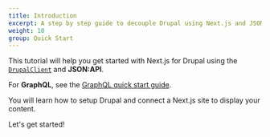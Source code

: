 ```yaml
---
title: Introduction
excerpt: A step by step guide to decouple Drupal using Next.js and JSON:API.
weight: 10
group: Quick Start
---
```


This tutorial will help you get started with Next.js for Drupal using the [`DrupalClient`](/docs/client) and **JSON:API**.

<Callout>

For **GraphQL**, see the [GraphQL quick start guide](/learn/graphql).

</Callout>

You will learn how to setup Drupal and connect a Next.js site to display your content.

Let's get started!

